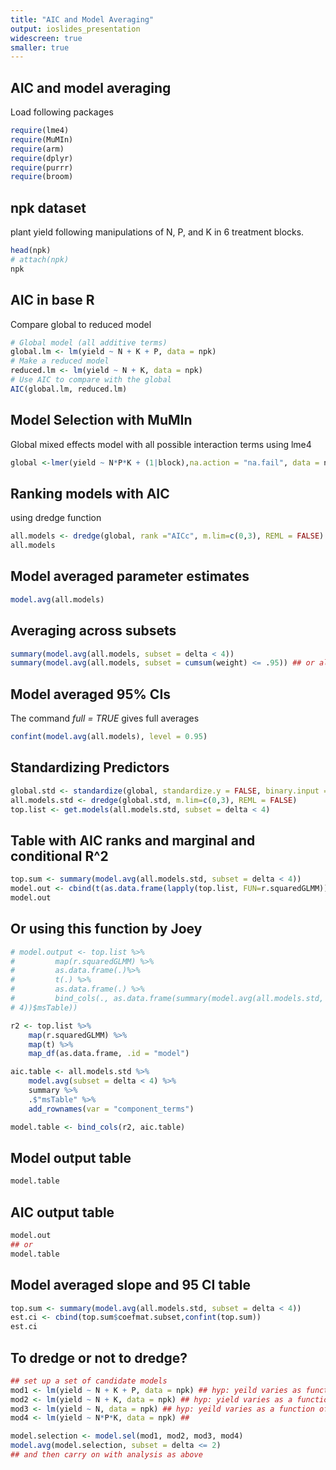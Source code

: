 ```yaml
---
title: "AIC and Model Averaging"
output: ioslides_presentation
widescreen: true
smaller: true
---
```


## AIC and model averaging
Load following packages

```r
require(lme4)
require(MuMIn)
require(arm)
require(dplyr)
require(purrr)
require(broom)
```

## npk dataset
plant yield following manipulations of N, P, and K in 6 treatment blocks.
```r
head(npk)
# attach(npk)
npk
```

## AIC in base R
Compare global to reduced model
```r
# Global model (all additive terms)
global.lm <- lm(yield ~ N + K + P, data = npk)
# Make a reduced model
reduced.lm <- lm(yield ~ N + K, data = npk)
# Use AIC to compare with the global
AIC(global.lm, reduced.lm)
```

## Model Selection with MuMIn
Global mixed effects model with all possible interaction terms using lme4
```r
global <-lmer(yield ~ N*P*K + (1|block),na.action = "na.fail", data = npk)
```

## Ranking models with AIC 
using dredge function
```r
all.models <- dredge(global, rank ="AICc", m.lim=c(0,3), REML = FALSE)
all.models
```

## Model averaged parameter estimates
```r
model.avg(all.models)
```

## Averaging across subsets
```r
summary(model.avg(all.models, subset = delta < 4))
summary(model.avg(all.models, subset = cumsum(weight) <= .95)) ## or all models in the 95% CI
```

## Model averaged 95% CIs
The command *full = TRUE* gives full averages
```r
confint(model.avg(all.models), level = 0.95)

```

## Standardizing Predictors
```r
global.std <- standardize(global, standardize.y = FALSE, binary.input = "center")
all.models.std <- dredge(global.std, m.lim=c(0,3), REML = FALSE)
top.list <- get.models(all.models.std, subset = delta < 4)
```

## Table with AIC ranks and marginal and conditional R^2
```r
top.sum <- summary(model.avg(all.models.std, subset = delta < 4))
model.out <- cbind(t(as.data.frame(lapply(top.list, FUN=r.squaredGLMM))),top.sum$msTable)
model.out
```

## Or using this function by Joey
```r
# model.output <- top.list %>% 
#         map(r.squaredGLMM) %>%
#         as.data.frame(.)%>%
#         t(.) %>% 
#         as.data.frame(.) %>% 
#         bind_cols(., as.data.frame(summary(model.avg(all.models.std, subset = delta <
# 4))$msTable))
```
```r
r2 <- top.list %>% 
	map(r.squaredGLMM) %>% 
	map(t) %>% 
	map_df(as.data.frame, .id = "model")

aic.table <- all.models.std %>% 
	model.avg(subset = delta < 4) %>% 
	summary %>% 
	.$"msTable" %>% 
	add_rownames(var = "component_terms")

model.table <- bind_cols(r2, aic.table)
```

## Model output table
```r
model.table
```


## AIC output table
```r
model.out
## or
model.table
```

## Model averaged slope and 95 CI table
```r
top.sum <- summary(model.avg(all.models.std, subset = delta < 4))
est.ci <- cbind(top.sum$coefmat.subset,confint(top.sum))
est.ci
```

## To dredge or not to dredge?
```r
## set up a set of candidate models
mod1 <- lm(yield ~ N + K + P, data = npk) ## hyp: yeild varies as function of all three nutrients
mod2 <- lm(yield ~ N + K, data = npk) ## hyp: yield varies as a function of N and K
mod3 <- lm(yield ~ N, data = npk) ## hyp: yeild varies as a function of N only
mod4 <- lm(yield ~ N*P*K, data = npk) ## 

model.selection <- model.sel(mod1, mod2, mod3, mod4)
model.avg(model.selection, subset = delta <= 2)
## and then carry on with analysis as above
```

